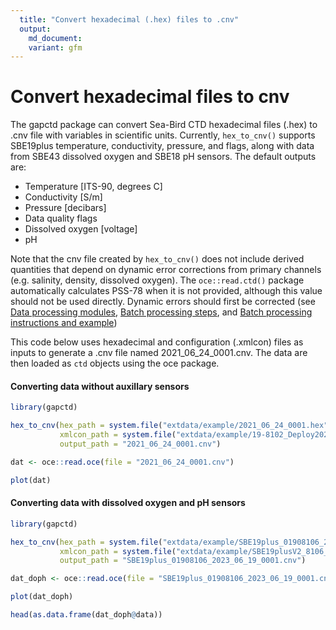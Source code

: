 ```yaml
---
  title: "Convert hexadecimal (.hex) files to .cnv"
  output:
    md_document:
    variant: gfm
---
```

  
# Convert hexadecimal files to cnv

The gapctd package can convert Sea-Bird CTD hexadecimal files (.hex) to .cnv file with variables in scientific units. Currently, `hex_to_cnv()` supports SBE19plus temperature, conductivity, pressure, and flags, along with data from SBE43 dissolved oxygen and SBE18 pH sensors. The default outputs are:

- Temperature [ITS-90, degrees C]
- Conductivity [S/m]
- Pressure [decibars]
- Data quality flags
- Dissolved oxygen [voltage]
- pH

Note that the cnv file created by `hex_to_cnv()` does not include derived quantities that depend on dynamic error corrections from primary channels (e.g. salinity, density, dissolved oxygen). The `oce::read.ctd()` package automatically calculates PSS-78 when it is not provided, although this value should not be used directly. Dynamic errors should first be corrected (see [Data processing modules](./doc/data_processing_modules.md), [Batch processing steps](./doc/batch_processing_steps.md), and [Batch processing instructions and example](./doc/0_batch_processing.md))

This code below uses hexadecimal and configuration (.xmlcon) files as inputs to generate a .cnv file named 2021_06_24_0001.cnv. The data are then loaded as `ctd` objects using the oce package.


#### Converting data without auxillary sensors

```r
library(gapctd)

hex_to_cnv(hex_path = system.file("extdata/example/2021_06_24_0001.hex", package = "gapctd"),
           xmlcon_path = system.file("extdata/example/19-8102_Deploy2021.xmlcon", package = "gapctd"),
           output_path = "2021_06_24_0001.cnv")

dat <- oce::read.oce(file = "2021_06_24_0001.cnv")

plot(dat)
```

#### Converting data with dissolved oxygen and pH sensors

```r
library(gapctd)

hex_to_cnv(hex_path = system.file("extdata/example/SBE19plus_01908106_2023_06_19_0001.hex", package = "gapctd"),
           xmlcon_path = system.file("extdata/example/SBE19plusV2_8106_ph_DO_leg2.xmlcon", package = "gapctd"),
           output_path = "SBE19plus_01908106_2023_06_19_0001.cnv")

dat_doph <- oce::read.oce(file = "SBE19plus_01908106_2023_06_19_0001.cnv")

plot(dat_doph)

head(as.data.frame(dat_doph@data))

```